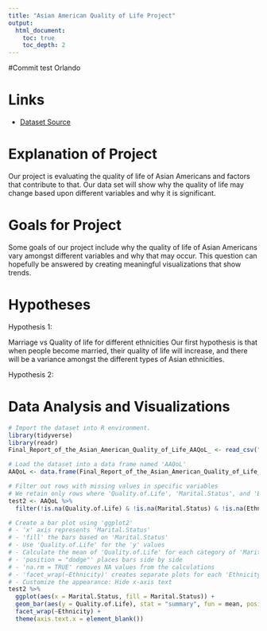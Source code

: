 ```yaml
---
title: "Asian American Quality of Life Project"
output:
  html_document:
    toc: true
    toc_depth: 2
---
```


#Commit test Orlando

# Links

- [Dataset Source](https://data.austintexas.gov/dataset/Final-Report-of-the-Asian-American-Quality-of-Life/hc5t-p62z)

# Explanation of Project

Our project is evaluating the quality of life of Asian Americans and factors that contribute to that. Our data set will show why the quality of life may change based upon different variables and why it is significant.

# Goals for Project

Some goals of our project include why the quality of life of Asian Americans vary amongst different variables and why that may occur. This question can hopefully be answered by creating meaningful visualizations that show trends. 

# Hypotheses

Hypothesis 1:

Marriage vs Quality of life for different ethnicities 
Our first hypothesis is that when people become married, their quality of life will increase, and there will be a variance amongst the different types of Asian ethnicities. 

Hypothesis 2:



# Data Analysis and Visualizations
```R
# Import the dataset into R environment.
library(tidyverse)
library(readr)
Final_Report_of_the_Asian_American_Quality_of_Life_AAQoL_ <- read_csv("~/final project/Final_Report_of_the_Asian_American_Quality_of_Life__AAQoL_.csv")

# Load the dataset into a data frame named 'AAQoL'
AAQoL <- data.frame(Final_Report_of_the_Asian_American_Quality_of_Life_AAQoL_)

# Filter out rows with missing values in specific variables
# We retain only rows where 'Quality.of.Life', 'Marital.Status', and 'Ethnicity' are not missing (NA)
test2 <- AAQoL %>%
  filter(!is.na(Quality.of.Life) & !is.na(Marital.Status) & !is.na(Ethnicity))

# Create a bar plot using 'ggplot2'
# - 'x' axis represents 'Marital.Status'
# - 'fill' the bars based on 'Marital.Status'
# - Use 'Quality.of.Life' for the 'y' values
# - Calculate the mean of 'Quality.of.Life' for each category of 'Marital.Status'
# - 'position = "dodge"' places bars side by side
# - 'na.rm = TRUE' removes NA values from the calculations
# - 'facet_wrap(~Ethnicity)' creates separate plots for each 'Ethnicity'
# - Customize the appearance: Hide x-axis text
test2 %>% 
  ggplot(aes(x = Marital.Status, fill = Marital.Status)) +
  geom_bar(aes(y = Quality.of.Life), stat = "summary", fun = mean, position = "dodge", na.rm = TRUE) +
  facet_wrap(~Ethnicity) +
  theme(axis.text.x = element_blank())
```
